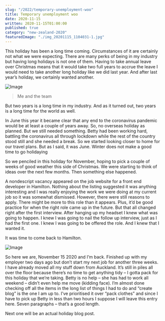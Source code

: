 ```yaml
---
slug: "/2022/temporary-unemployment-woo"
title: Temporary unemployment woo
date: 2020-11-15
written: 2020-11-15T01:00:00
published: true
category: "new-zealand-2020"
featuredImage: "./img_20201115_1104031-1.jpg"
---
```


This holiday has been a long time coming. Circumstances of it are certainly not what we were expecting. There are many perks of being in my industry but having long holidays is not one of them. Having to take annual leave over Christmas means that it would take two full years to accrue the leave I would need to take another long holiday like we did last year. And after last year’s holiday, we certainly wanted another.

![Image](img_20201015_150913.jpg)

> Me and the team

But two years is a long time in my industry. And as it turned out, two years is a long time for the world as well.

In June this year it became clear that any end to the coronavirus pandemic would be at least a couple of years away. So, no overseas holiday as planned. But we still needed something. Betty had been working hard, battling the coronavirus all through lockdown while the rest of the country stood still and she needed a break. So we started looking closer to home for our travel plans. But as I said, it was June. Winter does not make a good time to go holidaying

So we penciled in this holiday for November, hoping to pick a couple of weeks of good weather this side of Christmas. We were starting to think of ideas over the next few months. Then something else happened.

A nondescript vacancy appeared on the job website for a front end developer in Hamilton. Nothing about the listing suggested it was anything interesting and I was really enjoying the work we were doing at my current job so it was somewhat dismissed. However, there were still reasons to apply. There might be more to this role than it appears. Plus, it’d be good practice for when the right role came up in the future. But that all changed right after the first interview. After hanging up my headset I knew what was going to happen. I knew I was going to nail the follow up interview, just as I had the first one. I knew I was going to be offered the role. And I knew that I wanted it.

It was time to come back to Hamilton.

![Image](img_20201115_1104031-1.jpg)

So here we are, November 15 2020 and I’m back. Finished up with my employer two days ago but don’t start my next job for another three weeks. I have already moved all my stuff down from Auckland. It’s still in piles all over the floor because there’s no time to get anything tidy – I gotta pack for this holiday that we’re taking. Betty is no help – she has had to work all weekend – didn’t even help me move (kidding face). I’m almost done checking off all the items in the long list of things I had to do and “create blog” is the one I am up to. I’ve prioritised it over “pack clothes” and since I have to pick up Betty in less than two hours I suppose I will leave this entry here. Seven paragraphs – that’s a good length.

Next one will be an actual holiday blog post.